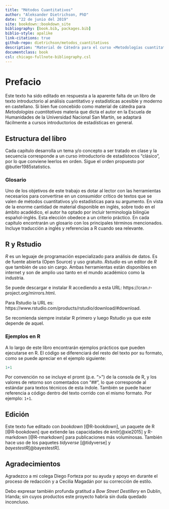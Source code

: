 ```yaml
--- 
title: "Métodos Cuantitativos"
author: "Aleksander Dietrichson, PhD"
date: "22 de junio del 2019"
site: bookdown::bookdown_site
bibliography: [book.bib, packages.bib]
biblio-style: apalike
link-citations: true
github-repo: dietrichson/metodos_cuantitativos
description: "Material de Cátedra para el curso «Metodologías cuantitativas»."
documentclass: book
csl: chicago-fullnote-bibliography.csl
---
```


# Prefacio {-}

Este texto ha sido editado en respuesta a la aparente falta de un libro de texto introductorio al análisis cuantitativo y estadísticas acesible y moderno en castellano. Si bien fue concebido como material de cátedra para *Metodologías cuantitativas* materia que dicta el autor en la Escuela de Humanidades de la Universidad Nacional San Martín, se adaptará fácilmente a cursos introductorios de estadísticas en general. 

## Estructura del libro {-}

Cada capítulo desarrolla un tema y/o concepto a ser tratado en clase y la secuencia corresponde a un curso introductorio de estadístocos "clásico", por lo que conviene leerlos en orden. Sigue el orden propuesto por @butler1985statistics.

### Glosario {-}

Uno de los objetivos de este trabajo es dotar al lector con las herramientas necesarios para convertirse en un consumidor crítico de textos que se valen de métodos cuantitativos y/o estadísticas para su argumento. En vista de la enorme cantidad de material disponible en inglés, sobre todo en el ámbito acadédico, el autor ha optado por incluir terminología bilingüe español-inglés. Esta elección obedece a un criterio práctico. En cada capítulo encontrarán un glosario con los principales términos mencionados. Incluye traducción a inglés y referencias a R cuando sea relevante.

## R y Rstudio {-}

*R* es un leguaje de programación especializado para análisis de datos. Es de fuente abierta (Open Source) y uso gratuito. *Rstudio* es un editor de *R* que también de uso sin cargo. Ambas herramientas están disponibles en internet y son de amplio uso tanto en el mundo académico como la industria. 

Se puede descargar e instalar R accediendo a esta URL: https://cran.r-project.org/mirrors.html.

Para Rstudio la URL es: https://www.rstudio.com/products/rstudio/download/#download.

Se recomienda siempre instalar R primero y luego Rstudio ya que este depende de aquel.

### Ejemplos en R {-}

A lo largo de este libro encontrarán ejemplos prácticos que pueden ejecutarse en R. El código se diferenciará del resto del texto por su formato, como se puede apreciar en el ejemplo siguiente:
 
```r
1+1
```

Por convención no se incluye el promt (p.e. ">") de la consola de R, y los valores de retorno son comentados con "##", lo que corresponde al estándar para textos técnicos de esta índole. También se puede hacer referencia a código dentro del texto corrido con el mismo formato. Por ejemplo: ```1+1```.

## Edición {-}

Este texto fue editado con *bookdown* [@R-bookdown], un paquete de R [@R-bookdown] que extiende las capacidades de *knitr*[@xie2015] y R-markdown [@R-rmarkdown] para publicaciones más voluminosas. También hace uso de los paquetes *tidyverse* [@tidyverse] y *bayestestR*[@bayestestR].

## Agradecimientos {-}

Agradezco a mi colega Diego Forteza por su ayuda y apoyo en durante el proceso de redacción y a Cecilia Magadán por su corrección de estilo.

Debo expresar también profunda gratitud a *Bow Street Destillery* en Dublin, Irlanda; sin cuyos productos este proyecto habría sin duda quedado inconcluso.
